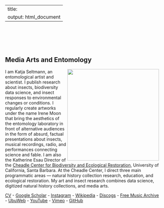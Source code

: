 
---
title: 
output: html_document
---

<br />
<br />
<br />
<br />

## Media Arts and Entomology

<img align="right" src="https://seltmann.github.io/begoniasociety/images/research-areas.png" width="300">
I am Katja Seltmann, an entomological artist and scientist. I publish research about insects, biodiversity data science, and insect responses to environmental changes or conditions. I regularly create artworks under the name Irene Moon that bring the aesthetics of the entomology laboratory in front of alternative audiences in the form of absurd, factual presentations about insects, musical recordings, radio, and performances connecting science and fable. I am also the Katherine Esau Director of the [Cheadle Center for Biodiversity and Ecological Restoration](https://www.ccber.ucsb.edu), University of California, Santa Barbara. At the Cheadle Center, I direct three main programmatic areas — natural history collection research, education, and ecological restoration. My art and insect research combines data science, digitized natural history collections, and media arts.

[CV](https://docs.google.com/document/d/1DpYPQqp3g7B-KNrT06vOE2V8MyOQ6djRMs1b8PgWpEY/edit?usp=sharing) - [Google Scholar](https://scholar.google.com/citations?user=gsh_xxoAAAAJ&hl=en) - [Instagram](https://www.instagram.com/irene._.moon/) - [Wikipedia](https://en.wikipedia.org/wiki/Irene_Moon) - [Discogs](https://www.discogs.com/artist/354767-Irene-Moon) -
[Free Music Archive](https://freemusicarchive.org/music/Irene_Moon) -
[UbuWeb](http://ubu.com/film/moon.html) -
[YouTube](https://www.youtube.com/@moonirene/videos) -
[Vimeo](https://vimeo.com/user5450790) -
[GitHub](https://github.com/seltmann)




